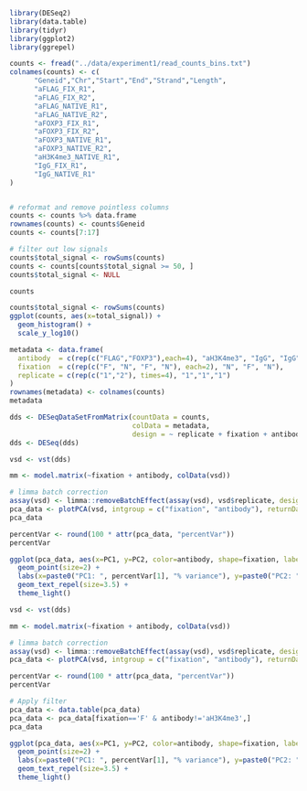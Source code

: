 ```r
library(DESeq2)
library(data.table) 
library(tidyr)
library(ggplot2)
library(ggrepel)
```

```r
counts <- fread("../data/experiment1/read_counts_bins.txt")
colnames(counts) <- c(
      "Geneid","Chr","Start","End","Strand","Length",
      "aFLAG_FIX_R1",
      "aFLAG_FIX_R2",
      "aFLAG_NATIVE_R1",
      "aFLAG_NATIVE_R2",
      "aFOXP3_FIX_R1",
      "aFOXP3_FIX_R2",
      "aFOXP3_NATIVE_R1",
      "aFOXP3_NATIVE_R2",
      "aH3K4me3_NATIVE_R1",
      "IgG_FIX_R1",
      "IgG_NATIVE_R1"
)


# reformat and remove pointless columns
counts <- counts %>% data.frame
rownames(counts) <- counts$Geneid
counts <- counts[7:17]

# filter out low signals
counts$total_signal <- rowSums(counts)
counts <- counts[counts$total_signal >= 50, ]
counts$total_signal <- NULL

counts
```

```r
counts$total_signal <- rowSums(counts)
ggplot(counts, aes(x=total_signal)) +
  geom_histogram() + 
  scale_y_log10()
```




```r
metadata <- data.frame(
  antibody  = c(rep(c("FLAG","FOXP3"),each=4), "aH3K4me3", "IgG", "IgG"),
  fixation  = c(rep(c("F", "N", "F", "N"), each=2), "N", "F", "N"),
  replicate = c(rep(c("1","2"), times=4), "1","1","1")
)
rownames(metadata) <- colnames(counts)
metadata
```

```r
dds <- DESeqDataSetFromMatrix(countData = counts,
                              colData = metadata,
                              design = ~ replicate + fixation + antibody)
dds <- DESeq(dds)
```

```r
vsd <- vst(dds)

mm <- model.matrix(~fixation + antibody, colData(vsd))

# limma batch correction
assay(vsd) <- limma::removeBatchEffect(assay(vsd), vsd$replicate, design=mm)
pca_data <- plotPCA(vsd, intgroup = c("fixation", "antibody"), returnData=TRUE)
pca_data

percentVar <- round(100 * attr(pca_data, "percentVar"))
percentVar

ggplot(pca_data, aes(x=PC1, y=PC2, color=antibody, shape=fixation, label=name)) +
  geom_point(size=2) +
  labs(x=paste0("PC1: ", percentVar[1], "% variance"), y=paste0("PC2: ", percentVar[2], "% variance")) +
  geom_text_repel(size=3.5) +
  theme_light()
```

```r
vsd <- vst(dds)

mm <- model.matrix(~fixation + antibody, colData(vsd))

# limma batch correction
assay(vsd) <- limma::removeBatchEffect(assay(vsd), vsd$replicate, design=mm)
pca_data <- plotPCA(vsd, intgroup = c("fixation", "antibody"), returnData=TRUE)

percentVar <- round(100 * attr(pca_data, "percentVar"))
percentVar

# Apply filter
pca_data <- data.table(pca_data)
pca_data <- pca_data[fixation=='F' & antibody!='aH3K4me3',]
pca_data 

ggplot(pca_data, aes(x=PC1, y=PC2, color=antibody, shape=fixation, label=name)) +
  geom_point(size=2) +
  labs(x=paste0("PC1: ", percentVar[1], "% variance"), y=paste0("PC2: ", percentVar[2], "% variance")) +
  geom_text_repel(size=3.5) +
  theme_light()
```


